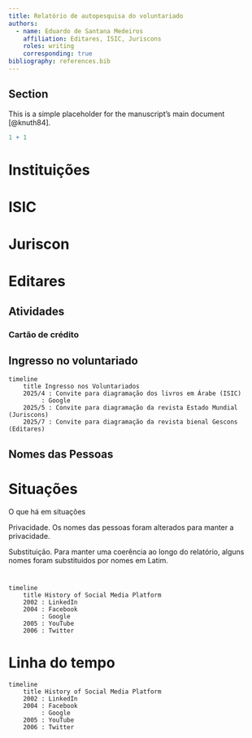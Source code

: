 ```yaml
---
title: Relatório de autopesquisa do voluntariado
authors:
  - name: Eduardo de Santana Medeiros
    affiliation: Editares, ISIC, Juriscons
    roles: writing
    corresponding: true
bibliography: references.bib
---
```


## Section

This is a simple placeholder for the manuscript's main document [@knuth84].

```r
1 + 1
```

# Instituições

# ISIC

# Juriscon

# Editares

## Atividades

### Cartão de crédito

## Ingresso no voluntariado
```mermaid
timeline
    title Ingresso nos Voluntariados
    2025/4 : Convite para diagramação dos livros em Árabe (ISIC)
         : Google
    2025/5 : Convite para diagramação da revista Estado Mundial (Juriscons)
    2025/7 : Convite para diagramação da revista bienal Gescons (Editares)
```


## Nomes das Pessoas


# Situações

O que há em situações

:::{.callout-note}

Privacidade. Os nomes das pessoas foram alterados para manter a privacidade. 

Substituição. Para manter uma coerência ao longo do relatório, alguns nomes foram substituidos por nomes em Latim.

<!-- 
https://www.dicionariodenomesproprios.com.br/nomes-latim-femininos/
https://www.dicionariodenomesproprios.com.br/nomes-latim-masculinos/
-->

:::

# 

```mermaid
timeline
    title History of Social Media Platform
    2002 : LinkedIn
    2004 : Facebook
         : Google
    2005 : YouTube
    2006 : Twitter
```


# Linha do tempo




```mermaid
timeline
    title History of Social Media Platform
    2002 : LinkedIn
    2004 : Facebook
         : Google
    2005 : YouTube
    2006 : Twitter
```

